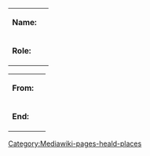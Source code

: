 <includeonly><table>
<tr>
  <td> '''Name:''' </td>
  <td> {{{field{{!}}Name{{!}}input type=combobox{{!}}values from category=People{{!}}mandatory}}} </td>
</tr>
<tr>
  <td> '''Role:''' </td>
  <td> {{{field{{!}}Role{{!}}input type=combobox{{!}}property=Role}}} </td>
</tr>
</table>
<table>
<tr class="align-top adjustable-date {{{1|}}}">
  <td> '''From:''' </td>
  <td> {{Form:Date|Prefix=From}}
</tr>
<tr class="align-top adjustable-date {{{1|}}}">
  <td> '''End:''' </td>
  <td> {{Form:Date|Prefix=End}}
</tr>
</table></includeonly><noinclude>[[Category:Mediawiki-pages-heald-places]]</noinclude>
